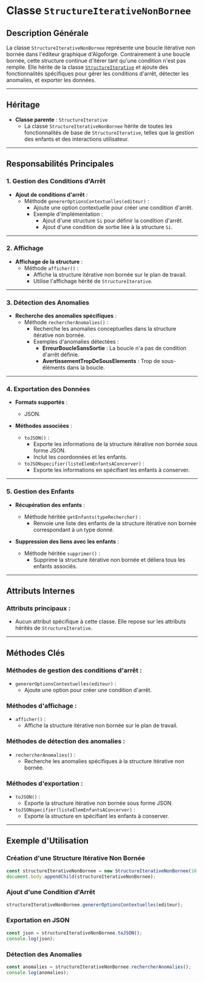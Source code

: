 # Classe `StructureIterativeNonBornee`

## Description Générale

La classe `StructureIterativeNonBornee` représente une boucle itérative non bornée dans l'éditeur graphique d'Algoforge. Contrairement à une boucle bornée, cette structure continue d'itérer tant qu'une condition n'est pas remplie. Elle hérite de la classe [`StructureIterative`](./07_structure_it.mdx) et ajoute des fonctionnalités spécifiques pour gérer les conditions d'arrêt, détecter les anomalies, et exporter les données.

---

## Héritage

-   **Classe parente** : `StructureIterative`
    -   La classe `StructureIterativeNonBornee` hérite de toutes les fonctionnalités de base de `StructureIterative`, telles que la gestion des enfants et des interactions utilisateur.

---

## Responsabilités Principales

### 1. **Gestion des Conditions d'Arrêt**

-   **Ajout de conditions d'arrêt** :
    -   Méthode `genererOptionsContextuelles(editeur)` :
        -   Ajoute une option contextuelle pour créer une condition d'arrêt.
        -   Exemple d'implémentation :
            -   Ajout d'une structure `Si` pour définir la condition d'arrêt.
            -   Ajout d'une condition de sortie liée à la structure `Si`.

---

### 2. **Affichage**

-   **Affichage de la structure** :
    -   Méthode `afficher()` :
        -   Affiche la structure itérative non bornée sur le plan de travail.
        -   Utilise l'affichage hérité de `StructureIterative`.

---

### 3. **Détection des Anomalies**

-   **Recherche des anomalies spécifiques** :
    -   Méthode `rechercherAnomalies()` :
        -   Recherche les anomalies conceptuelles dans la structure itérative non bornée.
        -   Exemples d'anomalies détectées :
            -   **ErreurBoucleSansSortie** : La boucle n'a pas de condition d'arrêt définie.
            -   **AvertissementTropDeSousElements** : Trop de sous-éléments dans la boucle.

---

### 4. **Exportation des Données**

-   **Formats supportés** :

    -   JSON.

-   **Méthodes associées** :
    -   `toJSON()` :
        -   Exporte les informations de la structure itérative non bornée sous forme JSON.
        -   Inclut les coordonnées et les enfants.
    -   `toJSONspecifier(listeElemEnfantsAConcerver)` :
        -   Exporte les informations en spécifiant les enfants à conserver.

---

### 5. **Gestion des Enfants**

-   **Récupération des enfants** :

    -   Méthode héritée `getEnfants(typeRechercher)` :
        -   Renvoie une liste des enfants de la structure itérative non bornée correspondant à un type donné.

-   **Suppression des liens avec les enfants** :
    -   Méthode héritée `supprimer()` :
        -   Supprime la structure itérative non bornée et déliera tous les enfants associés.

---

## Attributs Internes

### Attributs principaux :

-   Aucun attribut spécifique à cette classe. Elle repose sur les attributs hérités de `StructureIterative`.

---

## Méthodes Clés

### Méthodes de gestion des conditions d'arrêt :

-   `genererOptionsContextuelles(editeur)` :
    -   Ajoute une option pour créer une condition d'arrêt.

### Méthodes d'affichage :

-   `afficher()` :
    -   Affiche la structure itérative non bornée sur le plan de travail.

### Méthodes de détection des anomalies :

-   `rechercherAnomalies()` :
    -   Recherche les anomalies spécifiques à la structure itérative non bornée.

### Méthodes d'exportation :

-   `toJSON()` :
    -   Exporte la structure itérative non bornée sous forme JSON.
-   `toJSONspecifier(listeElemEnfantsAConcerver)` :
    -   Exporte la structure en spécifiant les enfants à conserver.

---

## Exemple d'Utilisation

### Création d'une Structure Itérative Non Bornée

```javascript
const structureIterativeNonBornee = new StructureIterativeNonBornee(10, 20);
document.body.appendChild(structureIterativeNonBornee);
```

### Ajout d'une Condition d'Arrêt

```javascript
structureIterativeNonBornee.genererOptionsContextuelles(editeur);
```

### Exportation en JSON

```javascript
const json = structureIterativeNonBornee.toJSON();
console.log(json);
```

### Détection des Anomalies

```javascript
const anomalies = structureIterativeNonBornee.rechercherAnomalies();
console.log(anomalies);
```
